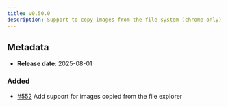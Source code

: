 ```yaml
---
title: v0.50.0
description: Support to copy images from the file system (chrome only)
---
```


## Metadata

- **Release date**: 2025-08-01

### Added

- [#552](https://github.com/InditexTech/weavejs/issues/552) Add support for images copied from the file explorer
